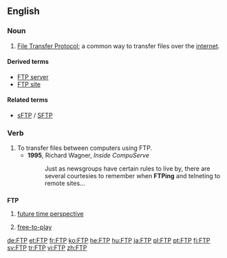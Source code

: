 ==English==
{{wikipedia}}

===Noun===
{{en-noun|-}}

# {{Internet}} [[File Transfer Protocol]]; a common way to transfer files over the [[internet]].

====Derived terms====
* [[FTP server]]
* [[FTP site]]

====Related terms====
* [[sFTP]] / [[SFTP]]

===Verb===
{{en-verb}}

# To transfer files between computers using FTP.
#* '''1995''', Richard Wagner, ''Inside CompuServe''
#*: Just as newsgroups have certain rules to live by, there are several courtesies to remember when '''FTPing''' and telneting to remote sites...

==={{initialism|en}}===
'''FTP'''

# {{context|psychology}} [[future time perspective]]
# {{context|video games}} [[free-to-play]]

[[de:FTP]]
[[et:FTP]]
[[fr:FTP]]
[[ko:FTP]]
[[he:FTP]]
[[hu:FTP]]
[[ja:FTP]]
[[pl:FTP]]
[[pt:FTP]]
[[fi:FTP]]
[[sv:FTP]]
[[tr:FTP]]
[[vi:FTP]]
[[zh:FTP]]